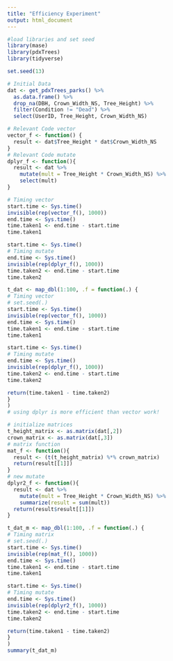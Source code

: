 ```yaml
---
title: "Efficiency Experiment"
output: html_document
---
```


```r
#load libraries and set seed
library(mase)
library(pdxTrees)
library(tidyverse)

set.seed(13)
```

```r
# Initial Data
dat <- get_pdxTrees_parks() %>%
  as.data.frame() %>%
  drop_na(DBH, Crown_Width_NS, Tree_Height) %>%
  filter(Condition != "Dead") %>%
  select(UserID, Tree_Height, Crown_Width_NS)
```

```r
# Relevant Code vector
vector_f <- function() {
  result <- dat$Tree_Height * dat$Crown_Width_NS
}
# Relevant Code mutate
dplyr_f <- function(){
  result <- dat %>%
    mutate(mult = Tree_Height * Crown_Width_NS) %>%
    select(mult)
}
```

```r
# Timing vector
start.time <- Sys.time()
invisible(rep(vector_f(), 1000))
end.time <- Sys.time()
time.taken1 <- end.time - start.time
time.taken1

start.time <- Sys.time()
# Timing mutate
end.time <- Sys.time()
invisible(rep(dplyr_f(), 1000))
time.taken2 <- end.time - start.time
time.taken2
```

```r
t_dat <- map_dbl(1:100, .f = function(.) {
# Timing vector
# set.seed(.)
start.time <- Sys.time()
invisible(rep(vector_f(), 1000))
end.time <- Sys.time()
time.taken1 <- end.time - start.time
time.taken1

start.time <- Sys.time()
# Timing mutate
end.time <- Sys.time()
invisible(rep(dplyr_f(), 1000))
time.taken2 <- end.time - start.time
time.taken2

return(time.taken1 - time.taken2)
}
)
# using dplyr is more efficient than vector work!
```

```r
# initialize matrices
t_height_matrix <- as.matrix(dat[,2])
crown_matrix <- as.matrix(dat[,3])
# matrix function
mat_f <- function(){
  result <- (t(t_height_matrix) %*% crown_matrix)
  return(result[[1]])
}
# new mutate
dplyr2_f <- function(){
  result <- dat %>%
    mutate(mult = Tree_Height * Crown_Width_NS) %>%
    summarize(result = sum(mult))
  return(result$result[[1]])
}
```

```r
t_dat_m <- map_dbl(1:100, .f = function(.) {
# Timing matrix
# set.seed(.)
start.time <- Sys.time()
invisible(rep(mat_f(), 1000))
end.time <- Sys.time()
time.taken1 <- end.time - start.time
time.taken1

start.time <- Sys.time()
# Timing mutate
end.time <- Sys.time()
invisible(rep(dplyr2_f(), 1000))
time.taken2 <- end.time - start.time
time.taken2

return(time.taken1 - time.taken2)
}
)
summary(t_dat_m)
```